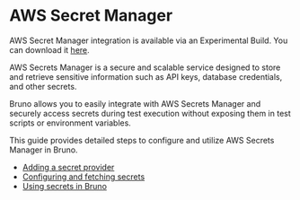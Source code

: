 
# AWS Secret Manager<PremiumBadge />

<Callout type="warning" emoji="">

AWS Secret Manager integration is available via an Experimental Build. You can download it [here](https://github.com/usebruno/bruno-experimental-builds/releases/tag/v1.39.0-exp_aws_and_azure).

</Callout>

AWS Secrets Manager is a secure and scalable service designed to store and retrieve sensitive information such as API keys, database credentials, and other secrets.

Bruno allows you to easily integrate with AWS Secrets Manager and securely access secrets during test execution without exposing them in test scripts or environment variables.

This guide provides detailed steps to configure and utilize AWS Secrets Manager in Bruno.

- [Adding a secret provider](/secrets-management/aws-secrets-manager/adding-a-secret-provider)
- [Configuring and fetching secrets](/secrets-management/aws-secrets-manager/configuring-and-fetching-secrets)
- [Using secrets in Bruno](./using-secrets)
